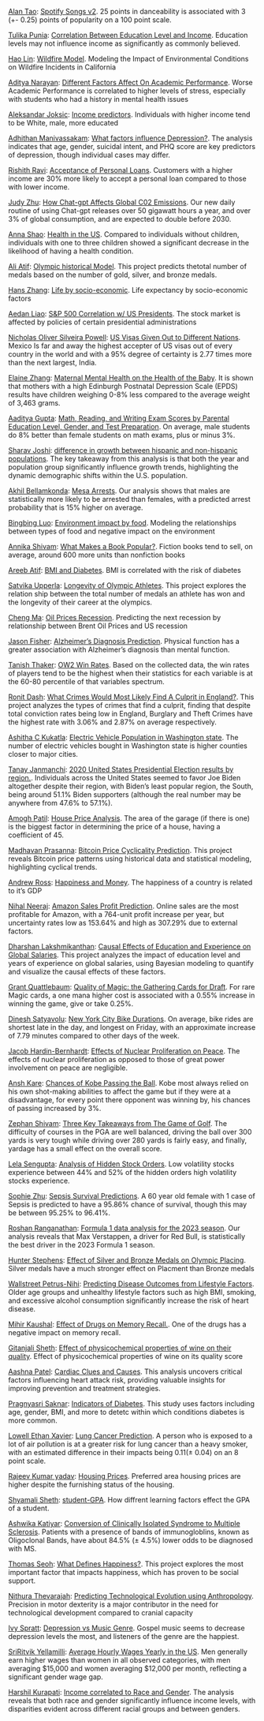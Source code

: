 [Alan Tao](https://github.com/alantao5056): [Spotify Songs v2](https://alienjao.quarto.pub/spotify-songs-v2/). 25 points in danceability is associated with 3 (+- 0.25) points of popularity on a 100 point scale.  

[Tulika Punia](https://github.com/puniat): [Correlation Between Education Level and Income](https://puniat.github.io/income/). Education levels may not influence income as significantly as commonly believed.  

[Hao Lin](https://github.com/hlinca/wildfire_model): [Wildfire Model](https://hlinca.quarto.pub/wildfire_model/). Modeling the Impact of Environmental Conditions on Wildfire Incidents in California  

[Aditya Narayan](https://github.com/adi123soccer): [Different Factors Affect On Academic Performance](https://adi123soccer.quarto.pub/academic-performance-results/). Worse Academic Performance is correlated to higher levels of stress, especially with students who had a history in mental health issues  

[Aleksandar Joksic](https://github.com/Alex212021/): [Income predictors](https://alex212021.quarto.pub/predicting-income/). Individuals with higher income tend to be White, male, more educated  

[Adhithan Manivassakam](https://github.com/AdhiMvm): [What factors influence Depression?](https://adhimvm.quarto.pub/understanding-depression/). The analysis indicates that age, gender, suicidal intent, and PHQ score are key predictors of depression, though individual cases may differ.  

[Rishith Ravi](https://github.com/rishithr19): [Acceptance of Personal Loans](https://rishithr19.quarto.pub/personal-loan-acceptance/). Customers with a higher income are 30% more likely to accept a personal loan compared to those with lower income.  

[Judy Zhu](https://github.com/JudyZ2024): [How Chat-gpt Affects Global C02 Emissions](https://judy-zhu.quarto.pub/chat-gpt-co2/). Our new daily routine of using Chat-gpt releases over 50 gigawatt hours a year, and over 3% of global consumption, and are expected to double before 2030.  

[Anna Shao](https://github.com/annashao12): [Health in the US](https://annashao12.quarto.pub/health-in-the-us/). Compared to individuals without children, individuals with one to three children showed a significant decrease in the likelihood of having a health condition.  

[Ali Atif](https://github.com/AliAtif09): [Olympic historical Model](https://ali-123.quarto.pub/olympic-historical-dataset/). This project predicts thetotal number of medals based on the number of gold, silver, and bronze medals.  

[Hans Zhang](https://github.com/hanszca): [Life by socio-economic](https://hanszca.quarto.pub/life_by_econ/). Life expectancy by socio-economic factors  

[Aedan Liao](https://github.com/aedan00/): [S&P 500 Correlation w/ US Presidents](https://aedan.quarto.pub/gspc-final-proj/). The stock market is affected by policies of certain presidential administrations  

[Nicholas Oliver Silveira Powell](https://github.com/nickospowell): [US Visas Given Out to Different Nations](https://nosp41.quarto.pub/immigration/). Mexico Is far and away the highest accepter of US visas out of every country in the world and with a 95% degree of certainty is 2.77 times more than the next largest, India.  

[Elaine Zhang](https://github.com/elainez1006): [Maternal Mental Health on the Health of the Baby](https://elainez1006.github.io/pregnancy-data/). It is shown that mothers with a high Edinburgh Postnatal Depression Scale (EPDS) results have children weighing 0-8% less compared to the average weight of 3,463 grams.  

[Aaditya Gupta](https://github.com/AadityaG2011): [Math, Reading, and Writing Exam Scores by Parental Education Level, Gender, and Test Preparation](https://aadityag2011.quarto.pub/exam-performance-project/). On average, male students do 8% better than female students on math exams, plus or minus 3%.  

[Sharav Joshi](https://github.com/sharav12): [difference in growth between hispanic and non-hispanic populations](https://sharav.quarto.pub/population-growth-analysis/analysis.html). The key takeaway from this analysis is that both the year and population group significantly influence growth trends, highlighting the dynamic demographic shifts within the U.S. population.  

[Akhil Bellamkonda](https://github.com/akhilbelllamkonda): [Mesa Arrests](https://akhilbelllamkonda.github.io/Mesa_Arrest_Stats). Our analysis shows that males are statistically more likely to be arrested than females, with a predicted arrest probability that is 15% higher on average.  

[Bingbing Luo](https://github.com/blstudystudy): [Environment impact by food](https://blstudystudy.quarto.pub/environment_impact_food/). Modeling the relationships between types of food and negative impact on the environment  

[Annika Shivam](https://github.com/booleansarebinary): [What Makes a Book Popular?](https://booleansarebinary.quarto.pub/what-makes-a-book-popular/). Fiction books tend to sell, on average, around 600 more units than nonfiction books  

[Areeb Atif](https://github.com/AreebAtif1): [BMI and Diabetes](https://areeb-atif.quarto.pub/bmi-and-diabetes/). BMI is correlated with the risk of diabetes  

[Satvika Upperla](https://github.com/USATVIKA): [Longevity of Olympic Athletes](https://usatvika.github.io/Longevity-of-Olympic-Athletes/). This project explores the relation ship between the total number of medals an athlete has won and the longevity of their career at the olympics.  

[Cheng Ma](https://github.com/malacaus): [Oil Prices Recession](https://malacaus.quarto.pub/oil_prices_recession/). Predicting the next recession by relationship between Brent Oil Prices and US recession  

[Jason Fisher](https://github.com/jasonfisher0/finalproj): [Alzheimer's Diagnosis Prediction](https://jasonfisher0.github.io/finalproj/). Physical function has a greater association with Alzheimer's diagnosis than mental function.  

[Tanish Thaker](https://github.com/Tanish-Thaker): [OW2 Win Rates](https://tanish-thaker.quarto.pub/ow2-win-rate-predictions/). Based on the collected data, the win rates of players tend to be the highest when their statistics for each variable is at the 60-80 percentile of that variables spectrum.  

[Ronit Dash](https://github.com/DashRon25): [What Crimes Would Most Likely Find A Culprit in England?](https://dashr.quarto.pub/england-crime-analysis/). This project analyzes the types of crimes that find a culprit, finding that despite total conviction rates being low in England,  Burglary and Theft Crimes have the highest rate with 3.06% and 2.87% on average respectively.  

[Ashitha C Kukatla](https://github.com/ashi521): [Electric Vehicle Population in Washington state](https://ashi521.quarto.pub/-electric-vehicle-population-project/). The number of electric vehicles bought in Washington state is higher counties closer to major cities.  

[Tanay Janmanchi](https://github.com/tjanamnchi2): [2020 United States Presidential Election results by region.](https://tjanamnchi2.github.io/2020-election/). Individuals across the United States seemed to favor Joe Biden altogether despite their region, with Biden's least popular region, the South, being around 51.1% Biden supporters (although the real number may be anywhere from 47.6% to 57.1%).  

[Amogh Patil](https://github.com/AmoghPatil314): [House Price Analysis](https://slyproton.quarto.pub/house-prices-analysis/). The area of the garage (if there is one) is the biggest factor in determining the price of a house, having a coefficient of 45.  

[Madhavan Prasanna](https://github.com/Madhavan113): [Bitcoin Price Cyclicality Prediction](https://madhavan113.quarto.pub/bitcoin-price-prediction/). This project reveals Bitcoin price patterns using historical data and statistical modeling, highlighting cyclical trends.  

[Andrew Ross](https://github.com/44digits): [Happiness and Money](https://44digits.quarto.pub/happiness-and-money/). The happiness of a country is related to it's GDP  

[Nihal Neeraj](https://github.com/Nihal200917): [Amazon Sales Profit Prediction](https://nihal200917.github.io/Amazon-Sales-Analysis/). Online sales are the most profitable for Amazon, with a 764-unit profit increase per year, but uncertainty rates low as 153.64% and high as 307.29% due to external factors.  

[Dharshan Lakshmikanthan](https://github.com/DharshanLak): [Causal Effects of Education and Experience on Global Salaries](https://dharshanlak.quarto.pub/global-salaries-on-education-and-experience/). This project analyzes the impact of education level and years of experience on global salaries, using Bayesian modeling to quantify and visualize the causal effects of these factors.  

[Grant Quattlebaum](https://github.com/GrantQ9): [Quality of Magic: the Gathering Cards for Draft](https://grantq9.github.io/MTG-Draft-Card-Quality/). For rare Magic cards, a one mana higher cost is associated with a 0.55% increase in winning the game, give or take 0.25%.  

[Dinesh Satyavolu](https://github.com/dsatyavolu): [New York City Bike Durations](https://dsatyavolu.quarto.pub/new-york-city-bike-durations/). On average, bike rides are shortest late in the day, and longest on Friday, with an approximate increase of 7.79 minutes compared to other days of the week.  

[Jacob Hardin-Bernhardt](https://github.com/jacobhb175): [Effects of Nuclear Proliferation on Peace](https://jacobhb175.github.io/nuclear-correlates/). The effects of nuclear proliferation as opposed to those of great power involvement on peace are negligible.  

[Ansh Kare](https://github.com/anshkare): [Chances of Kobe Passing the Ball](https://anshkare.github.io/kobe-project/). Kobe most always relied on his own shot-making abilities to affect the game but if they were at a disadvantage, for every point there opponent was winning by, his chances of passing increased by 3%.  

[Zephan Shivam](https://github.com/PythonGoaler): [Three Key Takeaways from The Game of Golf](https://zshi.quarto.pub/three-golf-takeaways/). The difficulty of courses in the PGA are well balanced, driving the ball over 300 yards is very tough while driving over 280 yards is fairly easy, and finally, yardage has a small effect on the overall score.  

[Lela Sengupta](https://github.com/lelasengupta): [Analysis of Hidden Stock Orders](https://lelasengupta.quarto.pub/hidden-order/). Low volatility stocks experience between 44% and 52% of the hidden orders high volatility stocks experience.  

[Sophie Zhu](https://github.com/sophiezla): [Sepsis Survival Predictions](https://sophiezla.github.io/sepsis-survival-predictions/). A 60 year old female with 1 case of Sepsis is predicted to have a 95.86% chance of survival, though this may be between 95.25% to 96.41%.  

[Roshan Ranganathan](https://github.com/PhoenixRCheetah): [Formula 1 data analysis for the 2023 season](https://thematrix.quarto.pub/formula-1-data-analysis-for-the-2023-season/). Our analysis reveals that Max Verstappen, a driver for Red Bull, is statistically the best driver in the 2023 Formula 1 season.  

[Hunter Stephens](huner1212 (Hunter Stephens) (github.com)): [Effect of Silver and Bronze Medals on Olympic Placing](https://hunter-stephens.quarto.pub/bronze-and-silver-medals-on-olympic-placing/). Silver medals have a much stronger effect on Placment than Bronze medals  

[Wallstreet Petrus-Nihi](https://github.com/Wallstreet111): [Predicting Disease Outcomes from Lifestyle Factors](https://wpetrus.quarto.pub/heart-disease-prediction-by-smoking-and-alcohol-consumption/). Older age groups and unhealthy lifestyle factors such as high BMI, smoking, and excessive alcohol consumption significantly increase the risk of heart disease.  

[Mihir Kaushal](https://github.com/MihirKaushal): [Effect of Drugs on Memory Recall.](https://mihirkaushal.github.io/drug-memory-test/). One of the drugs has a negative impact on memory recall.  

[Gitanjali Sheth](https://github.com/gshethg): [Effect of physicochemical properties of wine on their quality](https://gshethg.quarto.pub/wineanalysis/). Effect of physicochemical properties of wine on its quality score  

[Aashna Patel](https://github.com/aashna-a-patel): [Cardiac Clues and Causes](https://aashna-a-patel.github.io/heart-attack/). This analysis uncovers critical factors influencing heart attack risk, providing valuable insights for improving prevention and treatment strategies.  

[Pragnyasri Saknar](https://github.com/PragnyaSankar7): [Indicators of Diabetes](https://pragnyasankar7.quarto.pub/diabetes-indication/analysis.html). This study uses factors including age, gender, BMI, and more to detetc within which conditions diabetes is more common.  

[Lowell Ethan Xavier](https://github.com/LowellEthan): [Lung Cancer Prediction](https://lowellethan.github.io/Lung-Cancer-Prediction/). A person who is exposed to a lot of air pollution is at a greater risk for lung cancer than a heavy smoker, with an estimated difference in their impacts being 0.11(± 0.04) on an 8 point scale.  

[Rajeev Kumar yadav](https://github.com/Rajeev-ky): [Housing Prices](https://rajeev-ky.quarto.pub/housing-prices/). Preferred area housing prices are higher despite the furnishing status of the housing.  

[Shyamali Sheth](https://github.com/Shyamali-Sheth): [student-GPA](https://github.com/Shyamali-Sheth/Student-GPA). How diffrent learning factors effect the GPA of a student.  

[Ashwika Katiyar](https://github.com/ashwikakatiyar): [Conversion of Clinically Isolated Syndrome to Multiple Sclerosis](https://ashwikakatiyar.github.io/ms-conversion-factors/). Patients with a presence of bands of immunogloblins, known as Oligoclonal Bands, have about 84.5% (± 4.5%) lower odds to be diagnosed with MS.  

[Thomas Seoh](https://github.com/tdwseoh): [What Defines Happiness?](https://tseoh.quarto.pub/what-defines-happiness/). This project explores the most important factor that impacts happiness, which has proven to be social support.  

[Nithura Thevarajah](https://github.com/engineer-nithura): [Predicting Technological Evolution using Anthropology](https://nithura-t.quarto.pub/human-evol-analysis/). Precision in motor dexterity is a major contributor in the need for technological development compared to cranial capacity  

[Ivy Spratt](https://github.com/ivyspratt): [Depression vs Music Genre](https://ivyspratt.github.io/depression-music-effects/). Gospel music seems to decrease depression levels the most, and listeners of the genre are the happiest.  

[SriRitvik Yellamilli](https://github.com/Pineapplespace789/average-wages): [Average Hourly Wages Yearly in the US](https://pineapplespace789.quarto.pub/wages-in-usa/). Men generally earn higher wages than women in all observed categories, with men averaging $15,000 and women averaging $12,000 per month, reflecting a significant gender wage gap.  

[Harshil Kurapati](https://github.com/hkurapat): [Income correlated to Race and Gender](https://hkurapat.quarto.pub/income-based-on-race-and-gender/). The analysis reveals that both race and gender significantly influence income levels, with disparities evident across different racial groups and between genders.  

